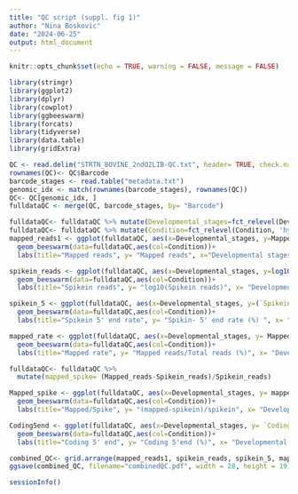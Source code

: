 ```yaml
---
title: "QC script (suppl. fig 1)"
author: "Nina Boskovic"
date: "2024-06-25"
output: html_document
---
```


```r
knitr::opts_chunk$set(echo = TRUE, warning = FALSE, message = FALSE)
```

```r
library(stringr)
library(ggplot2)
library(dplyr)
library(cowplot)
library(ggbeeswarm)
library(forcats)
library(tidyverse)
library(data.table)
library(gridExtra)

QC <- read.delim("STRTN_BOVINE_2ndO2LIB-QC.txt", header= TRUE, check.names = FALSE)
rownames(QC)<- QC$Barcode
barcode_stages <- read.table("metadata.txt")
genomic_idx <- match(rownames(barcode_stages), rownames(QC))
QC<- QC[genomic_idx, ]
fulldataQC <- merge(QC, barcode_stages, by= "Barcode") 

fulldataQC<- fulldataQC %>% mutate(Developmental_stages=fct_relevel(Developmental_stages, 'oocyte','Zygote', '4cell', '8cell', '16cell', 'blastocyst'))
fulldataQC<- fulldataQC %>% mutate(Condition=fct_relevel(Condition, 'hypoxia','hypoxia/ultrahypoxia', 'normoxia', 'ntc'))
mapped_reads1 <- ggplot(fulldataQC, aes(x=Developmental_stages, y=Mapped_reads))+
  geom_beeswarm(data=fulldataQC,aes(col=Condition))+
  labs(title="Mapped reads", y= "Mapped reads", x="Developmental stages") 

spikein_reads <- ggplot(fulldataQC, aes(x=Developmental_stages, y=log10(Spikein_reads)))+
  geom_beeswarm(data=fulldataQC,aes(col=Condition))+
  labs(title="Spikein reads", y= "log10(Spikein reads)", x= "Developmental stages")

spikein_5 <- ggplot(fulldataQC, aes(x=Developmental_stages, y=(`Spikein-5end_rate`)))+
  geom_beeswarm(data=fulldataQC,aes(col=Condition))+
  labs(title="Spikein 5' end rate", y= "Spikin- 5' end rate (%) ", x= "Developmental stages")

mapped_rate <- ggplot(fulldataQC, aes(x=Developmental_stages, y= Mapped_rate))+
  geom_beeswarm(data=fulldataQC,aes(col=Condition))+
  labs(title="Mapped rate", y= "Mapped reads/Total reads (%)", x= "Developmental stages")

fulldataQC<- fulldataQC %>%
  mutate(mapped_spike= (Mapped_reads-Spikein_reads)/Spikein_reads)

Mapped_spike <- ggplot(fulldataQC, aes(x=Developmental_stages, y= mapped_spike))+
  geom_beeswarm(data=fulldataQC,aes(col=Condition))+
  labs(title="Mapped/Spike", y= "(mapped-spikein)/spikein", x= "Developmental stages")

Coding5end <- ggplot(fulldataQC, aes(x=Developmental_stages, y= `Coding-5end_rate`))+
  geom_beeswarm(data=fulldataQC,aes(col=Condition))+
  labs(title="Coding 5' end", y= "Coding 5'end (%)", x= "Developmental stages")

combined_QC<- grid.arrange(mapped_reads1, spikein_reads, spikein_5, mapped_rate, Mapped_spike, Coding5end, ncol=3, nrow=2)
ggsave(combined_QC, filename="combinedQC.pdf", width = 28, height = 19)

sessionInfo()

```


